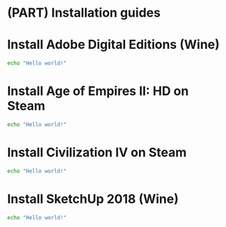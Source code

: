 # (PART) Installation guides {-}

# Install Adobe Digital Editions (Wine)

```bash
echo "Hello world!"
```

# Install Age of Empires II: HD on Steam

```bash
echo "Hello world!"
```

# Install Civilization IV on Steam

```bash
echo "Hello world!"
```

# Install SketchUp 2018 (Wine)

```bash
echo "Hello world!"
```
